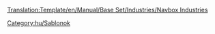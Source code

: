 <noinclude>[[Translation:Template/en/Manual/Base Set/Industries/Navbox Industries]]</noinclude><noinclude>[[Category:hu/Sablonok]]</noinclude>{{en/Navbox|navbar = off
|state = off

|name = Navbox Gazdasági épületek
|title = [[hu/Manual/Gazdasági épületek|Gazdasági épületek]]

|group1 = [[hu/Manual/Éghajlatok|Mérsékelt]]
|list1 = {{en/Nowrap begin}} [[hu/Manual/Base Set/Industries/Bank|Bank]]{{en/·w}} [[hu/Manual/Base Set/Industries/Szénbánya|Szénbánya]]{{en/·w}} [[hu/Manual/Base Set/Industries/Gyár|Gyár]]{{en/·w}} [[hu/Manual/Base Set/Industries/Farm|Farm]]{{en/·w}} [[hu/Manual/Base Set/Industries/Erdő|Erdő]]{{en/·w}} [[hu/Manual/Base Set/Industries/Vasércbánya|Vasércbánya]]{{en/·w}} [[hu/Manual/Base Set/Industries/Olajfinomító|Olajfinomító]]{{en/·w}} [[hu/Manual/Base Set/Industries/Olajfúró torony|Olajfúró torony]]{{en/·w}} [[hu/Manual/Base Set/Industries/Olajkút|Olajkút]]{{en/·w}} [[hu/Manual/Base Set/Industries/Erőmű|Erőmű]]{{en/·w}} [[hu/Manual/Base Set/Industries/Fűrésztelep|Fűrésztelep]]{{en/·w}} [[hu/Manual/Base Set/Industries/Acélöntő|Acélöntő]]{{en/Nowrap end}}

|group2 = [[hu/Manual/Éghajlatok|Szubarktikus]]
|list2 = {{en/Nowrap begin}} [[hu/Manual/Base Set/Industries/Bank|Bank]]{{en/·w}} [[hu/Manual/Base Set/Industries/Szénbánya|Szénbánya]]{{en/·w}} [[hu/Manual/Base Set/Industries/Farm|Farm]]{{en/·w}} [[hu/Manual/Base Set/Industries/Konzervgyár|Konzervgyár]]{{en/·w}} [[hu/Manual/Base Set/Industries/Erdő|Erdő]]{{en/·w}} [[hu/Manual/Base Set/Industries/Aranybánya|Aranybánya]]{{en/·w}} [[hu/Manual/Base Set/Industries/Olajfinomító|Olajfinomító]]{{en/·w}} [[hu/Manual/Base Set/Industries/Olajkút|Olajkút]]{{en/·w}} [[hu/Manual/Base Set/Industries/Papírgyár|Papírgyár]]{{en/·w}} [[hu/Manual/Base Set/Industries/Erőmű|Erőmű]]{{en/·w}} [[hu/Manual/Base Set/Industries/Nyomda|Nyomda]]{{en/Nowrap end}}

|group3 = [[hu/Manual/Éghajlatok|Szubtrópusi]]
|list3 = {{en/Nowrap begin}} [[hu/Manual/Base Set/Industries/Bank|Bank]]{{en/·w}} [[hu/Manual/Base Set/Industries/Rézércbánya|Rézércbánya]]{{en/·w}} [[hu/Manual/Base Set/Industries/Gyémántbánya|Gyémántbánya]]{{en/·w}} [[hu/Manual/Base Set/Industries/Gyár|Gyár]]{{en/·w}} [[hu/Manual/Base Set/Industries/Farm|Farm]]{{en/·w}} [[hu/Manual/Base Set/Industries/Konzervgyár|Konzervgyár]]{{en/·w}} [[hu/Manual/Base Set/Industries/Gyümölcsültetvény|Gyümölcsültetvény]]{{en/·w}} [[hu/Manual/Base Set/Industries/Favágó|Favágó]]{{en/·w}} [[hu/Manual/Base Set/Industries/Olajfinomító|Olajfinomító]]{{en/·w}} [[hu/Manual/Base Set/Industries/Olajkút|Olajkút]]{{en/·w}} [[hu/Manual/Base Set/Industries/Gumifa-ültetvény|Gumifa-ültetvény]]{{en/·w}} [[hu/Manual/Base Set/Industries/Vízforrás|Vízforrás]]{{en/·w}} [[hu/Manual/Base Set/Industries/Víztorony|Víztorony]]{{en/Nowrap end}}

|group4 = [[en/Manual/Climates]]
|list4 = {{en/Nowrap begin}}[[hu/Elemfarm|Elemfarm]]{{en/·w}} [[hu/Buborékgenerátor|Buborékgenerátor]]{{en/·w}} [[hu/Vattacukor-erdő|Vattacukor-erdő]]{{en/·w}} [[hu/Kólakút|Kólakút]]{{en/·w}} [[en/Üdítőital-gyár/Hu/Üdítőital-gyár]]{{en/·w}} [[hu/Műanyagforrás|Műanyagforrás]]{{en/·w}} [[hu/Cukorbánya|Cukorbánya]]{{en/·w}} [[hu/Cukorkagyár|Cukorkagyár]]{{en/·w}} [[hu/Tejkaramella-fejtő|Tejkaramella-fejtő]]{{en/·w}} [[hu/Játékgyár|Játékgyár]]{{en/·w}} [[hu/Játékbolt|Játékbolt]]{{en/Nowrap end}}

}}